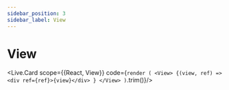 ---
sidebar_position: 3
sidebar_label: View
---

# View


<Live.Card scope={{React, View}} code={`
render (
  <View>
    {(view, ref) =>
      <div ref={ref}>{view}</div>
    }
  </View>
)
`.trim()}/>
